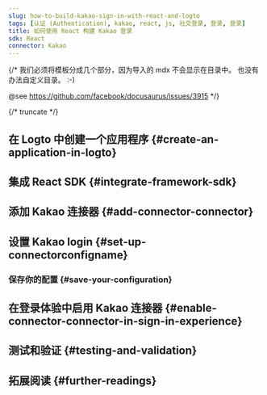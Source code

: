 ```yaml
---
slug: how-to-build-kakao-sign-in-with-react-and-logto
tags: [认证 (Authentication), kakao, react, js, 社交登录, 登录, 登录]
title: 如何使用 React 构建 Kakao 登录
sdk: React
connector: Kakao
---
```


{/*
  我们必须将模板分成几个部分，因为导入的 mdx 不会显示在目录中。
  也没有办法自定义目录。 :-)

  @see https://github.com/facebook/docusaurus/issues/3915
*/}




{/* truncate */}

<Intro connector={connector} sdk="React" link="https://reactjs.org" />

## 在 Logto 中创建一个应用程序 \{#create-an-application-in-logto}

<CreateApplication type="单页应用" framework="React" />

## 集成 React SDK \{#integrate-framework-sdk}

<IntegrateSdk />

## 添加 Kakao 连接器 \{#add-connector-connector}

<AddSocialConnector connector={connector} framework="React" />

## 设置 Kakao login \{#set-up-connectorconfigname}

<ConnectorGuide />

### 保存你的配置 \{#save-your-configuration}

<SaveYourConfiguration connector={connector} />

## 在登录体验中启用 Kakao 连接器 \{#enable-connector-connector-in-sign-in-experience}

<EnableSocialConnector connector={connector} />

## 测试和验证 \{#testing-and-validation}

<TestingAndValidation connector={connector} sdk="React" />

## 拓展阅读 \{#further-readings}

<FurtherReadings />